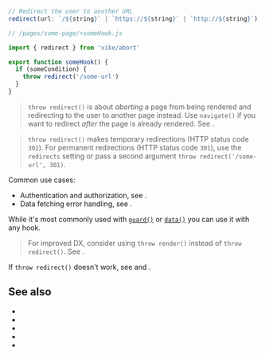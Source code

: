 
```ts
// Redirect the user to another URL
redirect(url: `/${string}` | `https://${string}` | `http://${string}`)
```

```js
// /pages/some-page/+someHook.js

import { redirect } from 'vike/abort'

export function someHook() {
  if (someCondition) {
    throw redirect('/some-url')
  }
}
```

> `throw redirect()` is about *aborting* a page from being rendered and redirecting to the user to another page instead. Use <Link href="/navigate">`navigate()`</Link> if you want to redirect *after* the page is already rendered. See <Link href="/abort#throw-redirect-vs-throw-render-vs-navigate" doNotInferSectionTitle={true} />.

> `throw redirect()` makes temporary redirections (HTTP status code `302`). For permanent redirections (HTTP status code `301`), use the <Link href="/redirects">`redirects` setting</Link> or pass a second argument `throw redirect('/some-url', 301)`.

Common use cases:

- Authentication and authorization, see <Link href="/auth#login-flow" />.
- Data fetching error handling, see <Link href="/data#error-handling" />.

While it's most commonly used with [`guard()`](/guard) or [`data()`](/data) you can use it with any hook.

> For improved DX, consider using <Link href="/render">`throw render()`</Link> instead of `throw redirect()`. See <Link href="/abort#throw-redirect-vs-throw-render-vs-navigate" doNotInferSectionTitle={true} />.

If `throw redirect()` doesn't work, see <Link href="/abort#debug" /> and <Link href="/abort#throw-redirect-vs-throw-render-vs-navigate" />.


## See also

- <Link href="/redirects" />
- <Link href="/navigate" />
- <Link href="/render"  />
- <Link href="/abort#throw-redirect-vs-throw-render-vs-navigate" doNotInferSectionTitle={true} />
- <Link href="/abort#debug" />
